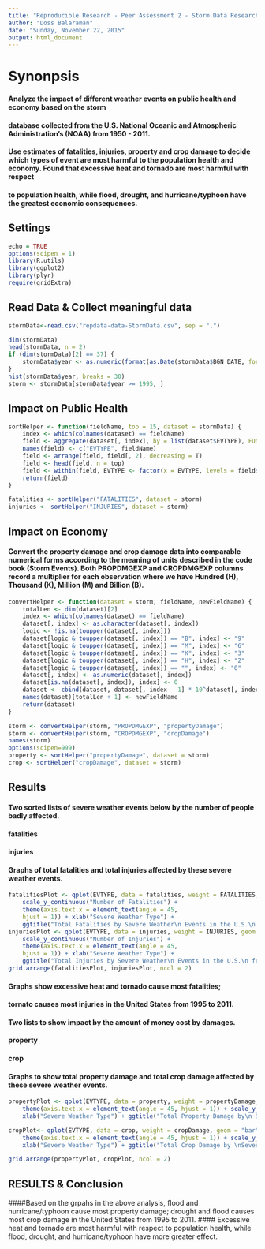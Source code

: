 ```yaml
---
title: "Reproducible Research - Peer Assessment 2 - Storm Data Research"
author: "Doss Balaraman"
date: "Sunday, November 22, 2015"
output: html_document
---
```

# Synonpsis

#### Analyze the impact of different weather events on public health and economy based on the storm 
#### database collected from the U.S. National Oceanic and Atmospheric Administration's (NOAA) from 1950 - 2011. 
#### Use estimates of fatalities, injuries, property and crop damage to decide which types of event are most harmful to the population health and economy. Found that excessive heat and tornado are most harmful with respect 
#### to population health, while flood, drought, and hurricane/typhoon have the greatest economic consequences.

## Settings

```r
echo = TRUE  
options(scipen = 1) 
library(R.utils)
library(ggplot2)
library(plyr)
require(gridExtra)
```
## Read Data & Collect meaningful data

```r
stormData<-read.csv("repdata-data-StormData.csv", sep = ",")

dim(stormData)
head(stormData, n = 2)
if (dim(stormData)[2] == 37) {
    stormData$year <- as.numeric(format(as.Date(stormData$BGN_DATE, format = "%m/%d/%Y %H:%M:%S"), "%Y"))
}
hist(stormData$year, breaks = 30)
storm <- stormData[stormData$year >= 1995, ]
```

## Impact on Public Health

```r

sortHelper <- function(fieldName, top = 15, dataset = stormData) {
    index <- which(colnames(dataset) == fieldName)
    field <- aggregate(dataset[, index], by = list(dataset$EVTYPE), FUN = "sum")
    names(field) <- c("EVTYPE", fieldName)
    field <- arrange(field, field[, 2], decreasing = T)
    field <- head(field, n = top)
    field <- within(field, EVTYPE <- factor(x = EVTYPE, levels = field$EVTYPE))
    return(field)
}

fatalities <- sortHelper("FATALITIES", dataset = storm)
injuries <- sortHelper("INJURIES", dataset = storm)
```

## Impact on Economy

#### Convert the property damage and crop damage data into comparable numerical forms according to the meaning of units described in the code book (Storm Events). Both PROPDMGEXP and CROPDMGEXP columns record a multiplier for each observation where we have Hundred (H), Thousand (K), Million (M) and Billion (B).

```r

convertHelper <- function(dataset = storm, fieldName, newFieldName) {
    totalLen <- dim(dataset)[2]
    index <- which(colnames(dataset) == fieldName)
    dataset[, index] <- as.character(dataset[, index])
    logic <- !is.na(toupper(dataset[, index]))
    dataset[logic & toupper(dataset[, index]) == "B", index] <- "9"
    dataset[logic & toupper(dataset[, index]) == "M", index] <- "6"
    dataset[logic & toupper(dataset[, index]) == "K", index] <- "3"
    dataset[logic & toupper(dataset[, index]) == "H", index] <- "2"
    dataset[logic & toupper(dataset[, index]) == "", index] <- "0"
    dataset[, index] <- as.numeric(dataset[, index])
    dataset[is.na(dataset[, index]), index] <- 0
    dataset <- cbind(dataset, dataset[, index - 1] * 10^dataset[, index])
    names(dataset)[totalLen + 1] <- newFieldName
    return(dataset)
}

storm <- convertHelper(storm, "PROPDMGEXP", "propertyDamage")
storm <- convertHelper(storm, "CROPDMGEXP", "cropDamage")
names(storm)
options(scipen=999)
property <- sortHelper("propertyDamage", dataset = storm)
crop <- sortHelper("cropDamage", dataset = storm)

```

## Results

#### Two sorted lists of severe weather events below by the number of people badly affected.
#### fatalities
#### injuries
#### Graphs of total fatalities and total injuries affected by these severe weather events.

```r
fatalitiesPlot <- qplot(EVTYPE, data = fatalities, weight = FATALITIES, geom = "bar", binwidth = 1) + 
    scale_y_continuous("Number of Fatalities") + 
    theme(axis.text.x = element_text(angle = 45, 
    hjust = 1)) + xlab("Severe Weather Type") + 
    ggtitle("Total Fatalities by Severe Weather\n Events in the U.S.\n from 1995 - 2011")
injuriesPlot <- qplot(EVTYPE, data = injuries, weight = INJURIES, geom = "bar", binwidth = 1) + 
    scale_y_continuous("Number of Injuries") + 
    theme(axis.text.x = element_text(angle = 45, 
    hjust = 1)) + xlab("Severe Weather Type") + 
    ggtitle("Total Injuries by Severe Weather\n Events in the U.S.\n from 1995 - 2011")
grid.arrange(fatalitiesPlot, injuriesPlot, ncol = 2)

```
####
#### Graphs show excessive heat and tornado cause most fatalities;
#### tornato causes most injuries in the United States from 1995 to 2011.
#### 
#### Two lists to show impact by the amount of money cost by damages.
#### property
#### crop
#### Graphs to show total property damage and total crop damage affected by these severe weather events.

```r
propertyPlot <- qplot(EVTYPE, data = property, weight = propertyDamage, geom = "bar", binwidth = 1) + 
    theme(axis.text.x = element_text(angle = 45, hjust = 1)) + scale_y_continuous("Property Damage in US dollars")+ 
    xlab("Severe Weather Type") + ggtitle("Total Property Damage by\n Severe Weather Events in\n the U.S. from 1995 - 2011")

cropPlot<- qplot(EVTYPE, data = crop, weight = cropDamage, geom = "bar", binwidth = 1) + 
    theme(axis.text.x = element_text(angle = 45, hjust = 1)) + scale_y_continuous("Crop Damage in US dollars") + 
    xlab("Severe Weather Type") + ggtitle("Total Crop Damage by \nSevere Weather Events in\n the U.S. from 1995 - 2011")

grid.arrange(propertyPlot, cropPlot, ncol = 2)

```
## RESULTS & Conclusion

####Based on the grpahs in the above analysis, flood and hurricane/typhoon cause most property damage; drought and flood causes most crop damage in the United States from 1995 to 2011.
#### Excessive heat and tornado are most harmful with respect to population health, while flood, drought, and hurricane/typhoon have more greater effect.